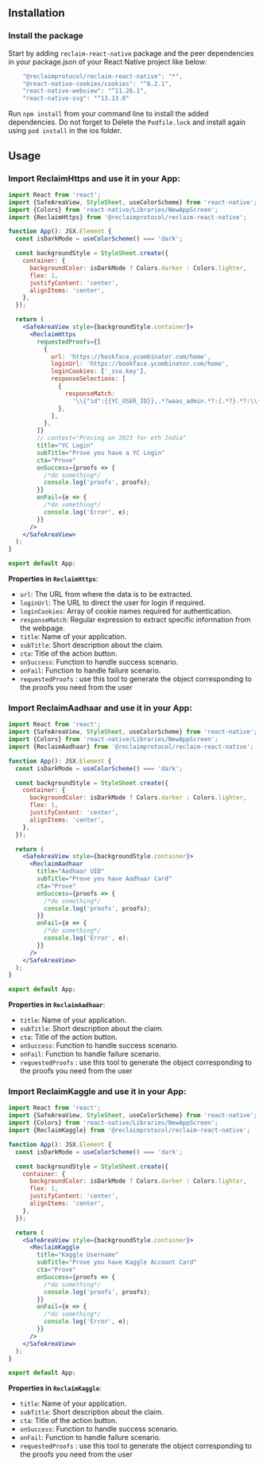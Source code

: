 
<Steps>

## Installation <a name="installation"></a>

### Install the package

Start by adding `reclaim-react-native` package and the peer dependencies in your package.json of your React Native project like below:

```jsx
    "@reclaimprotocol/reclaim-react-native": "*",
    "@react-native-cookies/cookies": "^6.2.1",
    "react-native-webview": "^11.26.1",
    "react-native-svg": "^13.13.0"
```

Run `npm install` from your command line to install the added dependencies. Do not forget to Delete the `Podfile.lock` and install again using `pod install` in the ios folder.

## Usage <a name="usage"></a>

### Import ReclaimHttps and use it in your App:

```jsx showLineNumbers filename="App.tsx"
import React from 'react';
import {SafeAreaView, StyleSheet, useColorScheme} from 'react-native';
import {Colors} from 'react-native/Libraries/NewAppScreen';
import {ReclaimHttps} from '@reclaimprotocol/reclaim-react-native';

function App(): JSX.Element {
  const isDarkMode = useColorScheme() === 'dark';

  const backgroundStyle = StyleSheet.create({
    container: {
      backgroundColor: isDarkMode ? Colors.darker : Colors.lighter,
      flex: 1,
      justifyContent: 'center',
      alignItems: 'center',
    },
  });

  return (
    <SafeAreaView style={backgroundStyle.container}>
      <ReclaimHttps
        requestedProofs={[
          {
            url: 'https://bookface.ycombinator.com/home',
            loginUrl: 'https://bookface.ycombinator.com/home',
            loginCookies: ['_sso.key'], 
            responseSelections: [
              {
                responseMatch:
                  '\\{"id":{{YC_USER_ID}},.*?waas_admin.*?:{.*?}.*?:\\{.*?}.*?(?:full_name|first_name).*?}',
              },
            ],
          },
        ]}
        // context="Proving on 2023 for eth India" 
        title="YC Login"
        subTitle="Prove you have a YC Login"
        cta="Prove"
        onSuccess={proofs => {
          /*do something*/
          console.log('proofs', proofs);
        }}
        onFail={e => {
          /*do something*/
          console.log('Error', e);
        }}
      />
    </SafeAreaView>
  );
}

export default App;
```

**Properties in `ReclaimHttps`**:
- `url`: The URL from where the data is to be extracted.
- `loginUrl`: The URL to direct the user for login if required.
- `loginCookies`: Array of cookie names required for authentication.
- `responseMatch`: Regular expression to extract specific information from the webpage.
- `title`: Name of your application.
- `subTitle`: Short description about the claim.
- `cta`: Title of the action button.
- `onSuccess`: Function to handle success scenario.
- `onFail`: Function to handle failure scenario.
- `requestedProofs` : use this tool to generate the object corresponding to the proofs you need from the user


### Import ReclaimAadhaar and use it in your App:

```jsx showLineNumbers filename="App.tsx"
import React from 'react';
import {SafeAreaView, StyleSheet, useColorScheme} from 'react-native';
import {Colors} from 'react-native/Libraries/NewAppScreen';
import {ReclaimAadhaar} from '@reclaimprotocol/reclaim-react-native';

function App(): JSX.Element {
  const isDarkMode = useColorScheme() === 'dark';

  const backgroundStyle = StyleSheet.create({
    container: {
      backgroundColor: isDarkMode ? Colors.darker : Colors.lighter,
      flex: 1,
      justifyContent: 'center',
      alignItems: 'center',
    },
  });

  return (
    <SafeAreaView style={backgroundStyle.container}>
      <ReclaimAadhaar
        title="Aadhaar UID"
        subTitle="Prove you have Aadhaar Card"
        cta="Prove"
        onSuccess={proofs => {
          /*do something*/
          console.log('proofs', proofs);
        }}
        onFail={e => {
          /*do something*/
          console.log('Error', e);
        }}
      />
    </SafeAreaView>
  );
}

export default App;
```
**Properties in `ReclaimAadhaar`**:
- `title`: Name of your application.
- `subTitle`: Short description about the claim.
- `cta`: Title of the action button.
- `onSuccess`: Function to handle success scenario.
- `onFail`: Function to handle failure scenario.
- `requestedProofs` : use this tool to generate the object corresponding to the proofs you need from the user


### Import ReclaimKaggle and use it in your App:

```jsx showLineNumbers filename="App.tsx"
import React from 'react';
import {SafeAreaView, StyleSheet, useColorScheme} from 'react-native';
import {Colors} from 'react-native/Libraries/NewAppScreen';
import {ReclaimKaggle} from '@reclaimprotocol/reclaim-react-native';

function App(): JSX.Element {
  const isDarkMode = useColorScheme() === 'dark';

  const backgroundStyle = StyleSheet.create({
    container: {
      backgroundColor: isDarkMode ? Colors.darker : Colors.lighter,
      flex: 1,
      justifyContent: 'center',
      alignItems: 'center',
    },
  });

  return (
    <SafeAreaView style={backgroundStyle.container}>
      <ReclaimKaggle
        title="Kaggle Username"
        subTitle="Prove you have Kaggle Account Card"
        cta="Prove"
        onSuccess={proofs => {
          /*do something*/
          console.log('proofs', proofs);
        }}
        onFail={e => {
          /*do something*/
          console.log('Error', e);
        }}
      />
    </SafeAreaView>
  );
}

export default App;
```
**Properties in `ReclaimKaggle`**:
- `title`: Name of your application.
- `subTitle`: Short description about the claim.
- `cta`: Title of the action button.
- `onSuccess`: Function to handle success scenario.
- `onFail`: Function to handle failure scenario.
- `requestedProofs` : use this tool to generate the object corresponding to the proofs you need from the user
</Steps>
